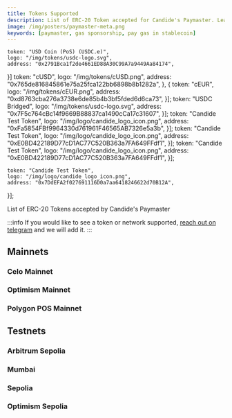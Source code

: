 ```yaml
---
title: Tokens Supported
description: List of ERC-20 Token accepted for Candide's Paymaster. Learn about sponsoring gas, and how to enable gas payments in stablecoins
image: /img/posters/paymaster-meta.png
keywords: [paymaster, gas sponsorship, pay gas in stablecoin]
---
```


    token: "USD Coin (PoS) (USDC.e)",
    logo: "/img/tokens/usdc-logo.svg",
    address: "0x2791Bca1f2de4661ED88A30C99A7a9449Aa84174",
}]
    token: "cUSD",
    logo: "/img/tokens/cUSD.png",
    address: "0x765de816845861e75a25fca122bb6898b8b1282a",
},
{
    token: "cEUR",
    logo: "/img/tokens/cEUR.png",
    address: "0xd8763cba276a3738e6de85b4b3bf5fded6d6ca73",
}];
    token: "USDC Bridged",
    logo: "/img/tokens/usdc-logo.svg",
    address: "0x7F5c764cBc14f9669B88837ca1490cCa17c31607",
}];
    token: "Candide Test Token",
    logo: "/img/logo/candide_logo_icon.png",
    address: "0xFa5854FBf9964330d761961F46565AB7326e5a3b",
}];
    token: "Candide Test Token",
    logo: "/img/logo/candide_logo_icon.png",
    address: "0xE0BD422189D77cD1AC77C520B363a7FA649FFdf1",
}];
    token: "Candide Test Token",
    logo: "/img/logo/candide_logo_icon.png",
    address: "0xE0BD422189D77cD1AC77C520B363a7FA649FFdf1",
}];

    token: "Candide Test Token",
    logo: "/img/logo/candide_logo_icon.png",
    address: "0x7DdEFA2f027691116D0a7aa6418246622d70B12A",
}];

List of ERC-20 Tokens accepted by Candide's Paymaster

:::info
If you would like to see a token or network supported, [reach out on telegram](https://t.me/heymarcopolo) and we will add it.
:::

## Mainnets
### Celo Mainnet
<PaymasterSupportedToken items={celoList} />

### Optimism Mainnet
<PaymasterSupportedToken items={optimismList} />

### Polygon POS Mainnet
<PaymasterSupportedToken items={polygonList} />

## Testnets

### Arbitrum Sepolia
<PaymasterSupportedToken items={arbitrumSepoliaList} />

### Mumbai
<PaymasterSupportedToken items={mumbaiList} />

### Sepolia
<PaymasterSupportedToken items={sepoliaList} />

### Optimism Sepolia
<PaymasterSupportedToken items={optimismSepoliaList} />



